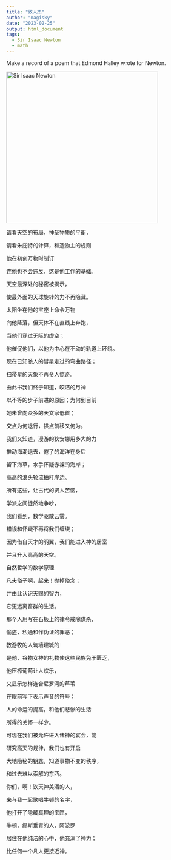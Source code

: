 ```yaml
---
title: "致人杰"
author: "magisky"
date: "2023-02-25"
output: html_document
tags: 
  - Sir Isaac Newton
  - math
---
```


Make a record of a poem that Edmond Halley wrote for Newton.

<!---more--->

![](IsaacNewton/IsaacNewton.jpg "Sir Isaac Newton"){width="400"}

请看天空的布局，神圣物质的平衡，

请看朱庇特的计算，和造物主的规则

他在初创万物时制订

连他也不会违反，这是他工作的基础。

天空最深处的秘密被揭示，

使最外面的天球旋转的力不再隐藏。

太阳坐在他的宝座上命令万物

向他降落，但天体不在直线上奔跑，

当他们穿过无际的虚空；

他催促他们，以他为中心在不动的轨道上环绕。

现在已知骇人的彗星走过的弯曲路径；

扫帚星的天象不再令人惊奇。

由此书我们终于知道，皎洁的月神

以不等的步子前进的原因；为何到目前

她未曾向众多的天文家低首；

交点为何退行，拱点前移又何为。

我们又知道，漫游的狄安娜用多大的力

推动海潮退去，倦了的海洋在身后

留下海草，水手怀疑赤裸的海岸；

高高的浪头轮流拍打岸边。

所有这些，让古代的贤人苦恼，

学派之间徒然地争吵，

我们看到，数学驱散云雾。

错误和怀疑不再将我们缠绕；

因为借自天才的羽翼，我们能进入神的居室

并且升入高高的天空。

自然哲学的数学原理

凡夫俗子啊，起来！抛掉俗念；

并由此认识天赐的智力，

它更远离畜群的生活。

那个人用写在石板上的律令戒除谋杀，

偷盗，私通和作伪证的罪恶；

教游牧的人筑墙建城的

是他，谷物女神的礼物使这些民族免于匮乏，

他压榨葡萄让人欢乐，

又显示怎样连合尼罗河的芦苇

在眼前写下表示声音的符号；

人的命运的提高，和他们悲惨的生活

所得的关怀一样少。

可现在我们被允许进入诸神的宴会，能

研究高天的规律，我们也有开启

大地隐秘的钥匙，知道事物不变的秩序，

和过去难以索解的东西。

你们，啊！饮天神美酒的人，

来与我一起歌唱牛顿的名字，

他打开了隐藏真理的宝匣，

牛顿，缪斯垂青的人，阿波罗

居住在他纯洁的心中，他充满了神力；

比任何一个凡人更接近神。
